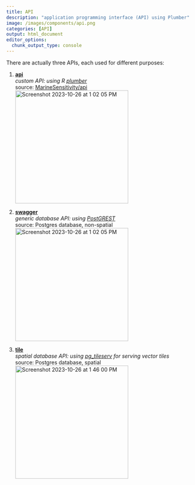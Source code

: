 ```yaml
---
title: API
description: "application programming interface (API) using Plumber"
image: /images/components/api.png
categories: [API]
output: html_document
editor_options: 
  chunk_output_type: console
---
```


There are actually three APIs, each used for different purposes:

1. [**api**](https://api.marinesensitivity.org)\
  _custom API: using R [plumber](https://www.rplumber.io/)_\
  source: [MarineSensitivity/api]( https://github.com/MarineSensitivity/api/blob/main/plumber.R)\
  <img width="300" alt="Screenshot 2023-10-26 at 1 02 05 PM" src="https://github.com/MarineSensitivity/server/assets/2837257/3ff49d8c-8569-4111-9e63-2998960ea192">\
  
1. [**swagger**](https://swagger.marinesensitivity.org)\
  _generic database API: using [PostGREST](https://postgrest.org/en/stable/)_\
  source: Postgres database, non-spatial\
  <img width="300" alt="Screenshot 2023-10-26 at 1 02 05 PM" src="https://github.com/MarineSensitivity/server/assets/2837257/787cc7b6-b1cd-4c1a-b896-4f17777b1d7d">\

1. [**tile**](https://tile.marinesensitivity.org)\
  _spatial database API: using [pg_tileserv](https://postgrest.org/en/stable/) for serving vector tiles_\
  source: Postgres database, spatial\
  <img width="300" alt="Screenshot 2023-10-26 at 1 46 00 PM" src="https://github.com/MarineSensitivity/server/assets/2837257/73398fe2-4b09-4ec9-8b14-2ef25165ecf4">\


